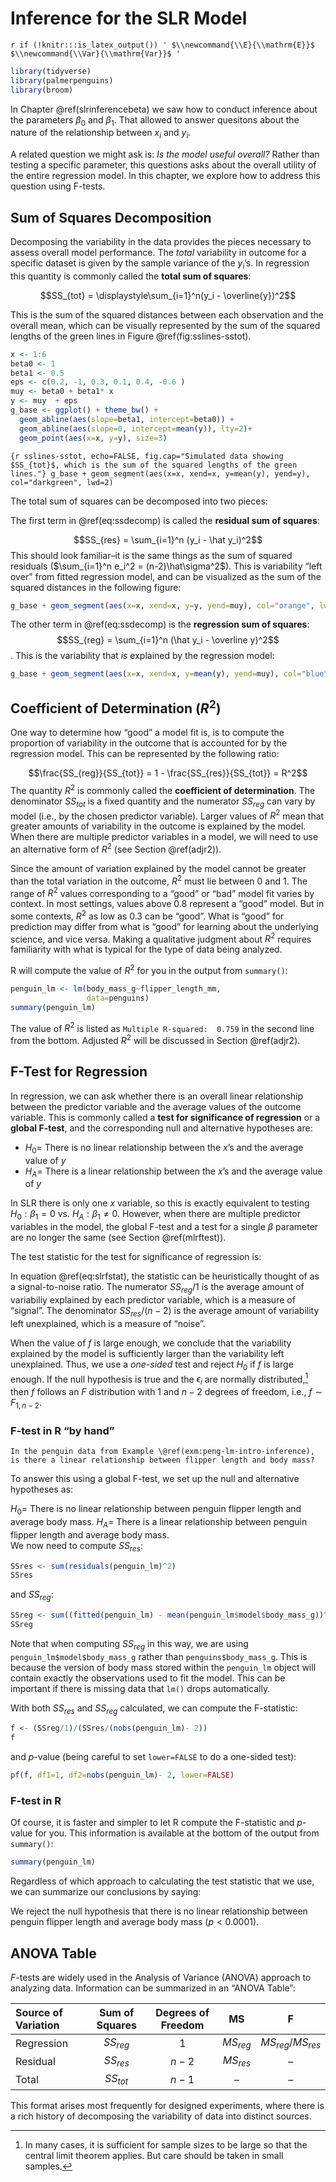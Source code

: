 # Inference for the SLR Model {#slrFtest}

<!--- For HTML Only --->
`r if (!knitr:::is_latex_output()) '
$\\newcommand{\\E}{\\mathrm{E}}$
$\\newcommand{\\Var}{\\mathrm{Var}}$
'`

```r
library(tidyverse)
library(palmerpenguins)
library(broom)
```


In Chapter \@ref(slrinferencebeta) we saw how to conduct inference about the parameters $\beta_0$ and $\beta_1$. That allowed to answer quesitons about the nature of the relationship between $x_i$ and $y_i$. 

A related question we might ask is: *Is the model useful overall?* Rather than testing a specific parameter, this questions asks about the overall utility of the entire regression model. In this chapter, we explore how to address this question using F-tests.



<!-- Analyzing the variance/variation in the data provides information about overall model fit -->

<!-- * Sum of squares decomposition -->
<!-- * F-Tests  -->
<!-- * Coefficient of Determination ($R^2$) -->

## Sum of Squares Decomposition

Decomposing the variability in the data provides the pieces necessary to assess overall model performance. The *total* variability in outcome for a specific dataset is given by the sample variance of the $y_i$'s. In regression this quantity is commonly called the **total sum of squares**:

$$SS_{tot} = \displaystyle\sum_{i=1}^n(y_i - \overline{y})^2$$ 

This is the sum of the squared distances between each observation and the overall mean, which can be visually represented by the sum of the squared lengths of the green lines in Figure \@ref(fig:sslines-sstot).


```r
x <- 1:6
beta0 <- 1
beta1 <- 0.5
eps <- c(0.2, -1, 0.3, 0.1, 0.4, -0.6 )
muy <- beta0 + beta1* x
y <- muy  + eps
g_base <- ggplot() + theme_bw() + 
  geom_abline(aes(slope=beta1, intercept=beta0)) + 
  geom_abline(aes(slope=0, intercept=mean(y)), lty=2)+ 
  geom_point(aes(x=x, y=y), size=3)
```


```{r sslines-sstot, echo=FALSE, fig.cap="Simulated data showing $SS_{tot}$, which is the sum of the squared lengths of the green lines."}
g_base + geom_segment(aes(x=x, xend=x, y=mean(y), yend=y), col="darkgreen", lwd=2)
```

<!-- is the *total sum of squares* -->

The total sum of squares can be decomposed into two pieces:

\begin{align}
\sum_{i=1}^n (y_i - \overline{y})^2 &= \sum_{i=1}^n \left(y_i - \hat y_i + \hat y_i - \overline{y}\right)^2 \notag\\
&= \sum_{i=1}^n (y_i - \hat y_i)^2 + 2 \sum_{i=1}^n(y_i - \hat y_i)(\hat y_i - \overline{y}) + \sum_{i=1}^n (\hat y_i - \overline y)^2 \notag\\
&= \sum_{i=1}^n (y_i - \hat y_i)^2 + 2 \sum_{i=1}^n(y_i - \hat y_i)\hat y_i \notag \\
& \qquad \qquad \qquad - 2 \sum_{i=1}^n(y_i - \hat y_i)\overline{y}+ \sum_{i=1}^n (\hat y_i - \overline y)^2 \notag\\
&= \sum_{i=1}^n (y_i - \hat y_i)^2 +  \sum_{i=1}^n (\hat y_i - \overline y)^2 (\#eq:ssdecomp)
\end{align}
The first term in \@ref(eq:ssdecomp) is called the **residual sum of squares**:

$$SS_{res} = \sum_{i=1}^n (y_i - \hat y_i)^2$$
This should look familiar--it is the same things as the sum of squared residuals ($\sum_{i=1}^n e_i^2 = (n-2)\hat\sigma^2$). This is  variability "left over" from fitted regression model, and can be visualized as the sum of the squared distances in the following figure:
```r
g_base + geom_segment(aes(x=x, xend=x, y=y, yend=muy), col="orange", lwd=2)
```


The other term in \@ref(eq:ssdecomp)  is the **regression sum of squares**:
$$SS_{reg} = \sum_{i=1}^n (\hat y_i - \overline y)^2$$.
This is the variability that *is* explained by the regression model:

```r
g_base + geom_segment(aes(x=x, xend=x, y=mean(y), yend=muy), col="blue", lwd=2)
```



<!-- ## Not regression: F-Test for Two Variances -->


<!-- Recall the F-test for comparing the variance in two populations -->

<!-- Setup: -->

<!-- * Sample of size $n_1$ from population 1 -->
<!--     * $y_{11}, y_{12}, \dots, y_{1n_1}$ -->
<!--     * Sample variance is $s_1^2$ -->
<!-- * Sample of size $n_2$ from population 2 -->
<!--     * $y_{21}, y_{22}, \dots, y_{2n_2}$ -->
<!--     * Sample variance is $s_2^2$ -->


<!-- Is the variance of population 1 ($\sigma_1^2$) different from the variance of population 2 ($\sigma_2^2$)? -->

<!-- $$H_0: \frac{\sigma_1^2}{\sigma_2^2} = 1 \quad \text{vs.} \quad H_A: \frac{\sigma_1^2}{\sigma_2^2} \ne 1$$ -->

<!-- Test statistic: $f = \dfrac{s_1^2}{s_2^2}$   -->
<!-- If $H_0$ is true, $f \sim F_{n_1 - 1, n_2 - 1}$ -->


<!-- Reject $H_0$ is $f$ is too small (ratio near zero) or too big (ratio is large) -->

<!-- ```{r} -->
<!-- x <- seq(0, 5, length=200) -->
<!-- fdx <- df(x, df1=8, df2=16) -->
<!-- ggplot() + theme_classic() + coord_cartesian(xlim=c(0, 5), ylim=c(0, 1), expand=F) + -->
<!--   geom_line(aes(x=x, y=fdx)) +  -->
<!--   theme(axis.line.y = element_blank()) +  -->
<!--   xlab(expression(F)) + ylab("") + scale_y_continuous(breaks=NULL)+ -->
<!--   geom_hline(aes(yintercept=0))  -->


<!-- ``` -->

## Coefficient of Determination ($R^2$) {#r2}

One way to determine how "good" a model fit is, is to compute the proportion of variability in the outcome that is accounted for by the regression model. This can be represented by the following ratio:

$$\frac{SS_{reg}}{SS_{tot}} = 1 - \frac{SS_{res}}{SS_{tot}} = R^2$$
The quantity $R^2$ is commonly called the **coefficient of determination**. 
The denominator $SS_{tot}$ is a fixed quantity and the numerator $SS_{reg}$ can vary by model (i.e., by the chosen predictor variable). Larger values of $R^2$ mean that greater amounts of variability in the outcome is explained by the model.
When there are multiple predictor variables in a model, we will need to use an alternative form of $R^2$ (see Section \@ref(adjr2)). 

Since the amount of variation explained by the model cannot be greater than the total variation in the outcome, $R^2$ must lie between 0 and 1. The range of $R^2$ values corresponding to a "good" or "bad" model fit varies by context. In most settings, values above 0.8 represent a "good" model. But in some contexts, $R^2$ as low as 0.3 can be "good". What is "good" for prediction may differ from what is "good" for learning about the underlying science, and vice versa. Making a qualitative judgment about $R^2$ requires familiarity with what is typical for the type of data being analyzed.

R will compute the value of $R^2$ for you in the output from `summary()`:

```r
penguin_lm <- lm(body_mass_g~flipper_length_mm,
                 data=penguins) 
summary(penguin_lm)
```

The value of $R^2$ is listed as `Multiple R-squared:  0.759` in the second line from the bottom. Adjusted $R^2$ will be discussed in Section \@ref(adjr2).



## F-Test for Regression {#slrftest}

In regression, we can ask whether there is an overall linear relationship between the predictor variable and the average values of the outcome variable. This is commonly called a **test for significance of regression** or a **global F-test**, and the corresponding null and alternative hypotheses are:

* $H_0 =$ There is no linear relationship between the $x$'s and the average value of $y$  
* $H_A =$ There is a linear relationship between the $x$'s and the average value of $y$

In SLR there is only one $x$ variable, so this is exactly equivalent to testing $H_0: \beta_1 = 0$ vs. $H_A: \beta_1 \ne 0$. However, when there are multiple predictor variables in the model, the global F-test and a test for a single $\beta$ parameter are no longer the same (see Section \@ref(mlrftest)).

The test statistic for the test for significance of regression is:

\begin{equation}
\label{eq:slrfstat}
f =  \frac{MS_{reg}}{MS_{res}} = \frac{SS_{reg}/df_{reg}}{SS_{res}/df_{res}} = \frac{SS_{reg}/1}{SS_{res}/(n-2)}
\end{equation}

In equation \@ref(eq:slrfstat), the statistic can be heuristically thought of as a signal-to-noise ratio. The numerator $SS_{reg}/1$ is the average amount of variabiliy explained by each predictor variable, which is a measure of "signal". The denominator $SS_{res}/(n-2)$ is the average amount of variability left unexplained, which is a measure of "noise". 

When the value of $f$ is large enough, we conclude that the variability explained by the model is sufficiently larger than the variability left unexplained. Thus, we use a *one-sided* test and reject $H_0$ if $f$ is large enough. If the null hypothesis is true and the $\epsilon_i$ are normally distributed,^[In many cases, it is sufficient for sample sizes to be large so that the central limit theorem applies. But care should be taken in small samples.] then $f$ follows an $F$ distribution with 1 and $n-2$ degrees of freedom, i.e., $f \sim F_{1, n-2}$. 

### F-test in R "by hand"
:::: {.examplebox}
```example
In the penguin data from Example \@ref(exm:peng-lm-intro-inference), is there a linear relationship between flipper length and body mass?
```

To answer this using a global F-test, we set up the null and alternative hypotheses as:

$H_0 =$ There is no linear relationship between penguin flipper length and average body mass.
$H_A =$ There is a linear relationship between penguin flipper length and average body mass.  
We now need to compute $SS_{res}$:
```r
SSres <- sum(residuals(penguin_lm)^2)
SSres
```

and $SS_{reg}$:
```r
SSreg <- sum((fitted(penguin_lm) - mean(penguin_lm$model$body_mass_g))^2)
SSreg
```
Note that when computing $SS_{reg}$ in this way, we are using `penguin_lm$model$body_mass_g` rather than `penguins$body_mass_g`. This is because the version of body mass stored within the `penguin_lm` object will contain exactly the observations used to fit the model. This can be important if there is missing data that `lm()` drops automatically.

With both $SS_{res}$ and $SS_{reg}$ calculated, we can compute the F-statistic:
```r
f <- (SSreg/1)/(SSres/(nobs(penguin_lm)- 2))
f
```
and $p$-value (being careful to set `lower=FALSE` to do a one-sided test):
```r
pf(f, df1=1, df2=nobs(penguin_lm)- 2, lower=FALSE)
```
:::: 


### F-test in R

Of course, it is faster and simpler to let R compute the F-statistic and $p$-value for you. This information is available at the bottom of the output from `summary()`:

```r
summary(penguin_lm)
```

Regardless of which approach to calculating the test statistic that we use, we can summarize our conclusions by saying:

We reject the null hypothesis that there is no linear relationship between penguin flipper length and average body mass ($p < 0.0001$).



## ANOVA Table

$F$-tests are widely used in the Analysis of Variance (ANOVA) approach to analyzing data. Information can be summarized in an "ANOVA Table":


|Source of Variation  | Sum of Squares |Degrees of Freedom | MS | F |
|:--------|:--:|:--:|:--:|:--:|
|Regression | $SS_{reg}$ | $1$ | $MS_{reg}$ | $MS_{reg}/MS_{res}$ |
|Residual | $SS_{res}$ | $n-2$ | $MS_{res}$ | -- |
|Total | $SS_{tot}$ | $n-1$ | -- | -- |

This format arises most frequently for designed experiments, where there is a rich history of decomposing the variability of data into distinct sources.



<!-- ## Example: Colorado Rockies Fly Balls -->

<!-- ```{r eval=F} -->
<!-- flyball <- read_csv(paste0(data_dir, "rockies_flyball_2018.csv")) -->
<!-- flyball$hit_distance_sc <- as.numeric(flyball$hit_distance_sc) -->
<!-- # hr <- read_csv(paste0(data_dir, "homeruns2018.csv")) -->

<!-- g_rockies <- ggplot(subset(flyball, !is.na(hit_distance_sc))) +  -->
<!--     geom_point(aes(x=launch_speed, -->
<!--                    y=hit_distance_sc)) + -->
<!--     xlab("Launch Speed (mph)") + -->
<!--     ylab("Fly Ball Distance (ft)") +  -->
<!--     ggtitle("Fly Balls Hit by Colorado Rockies, 2018 Season") -->
<!-- ``` -->


<!-- ```{r eval=F, echo=TRUE, size="footnotesize", output.lines=7:19} -->
<!-- rockies_lm <- lm(hit_distance_sc~launch_speed, data=flyball) -->
<!-- summary(rockies_lm) -->
<!-- ``` -->

<!-- How much variation in fly ball distance is explained by launch speed? -->

<!-- \vspace{2cm} -->


<!-- Is there evidence of an overall linear relationship between launch speed and average fly ball distance? -->


<!-- \vspace{2cm} -->



<!-- ## Hypothesis Testing Recap -->

<!-- We have seen three hypothesis tests: -->

<!-- 1. $T$-test for $H_0: \beta_0 = \beta_{00}$ v. $H_A: \beta_0 \ne \beta_{00}$ -->
<!--     * This is often irrelevant, since intercept is not of interest -->
<!-- 2. $T$-test for $H_A: \beta_1 = \beta_{10}$ v. $H_A: \beta_1 \ne \beta_{10}$ -->
<!--     * Often $\beta_{10} = 0$ -->
<!-- 3. $F$-test for $H_0:$ no linear relationship between the $x$'s and the average value of $y$ -->
<!--     * Sometimes called test for "significance of regression" -->

<!-- In SLR, 2 \& 3 are exactly equivalent. They will differ in multiple linear regression (MLR). -->


